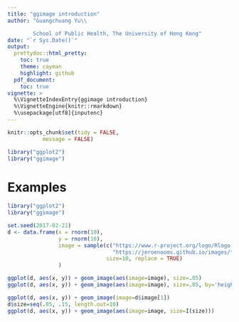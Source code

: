 ```yaml
---
title: "ggimage introduction"
author: "Guangchuang Yu\\

        School of Public Health, The University of Hong Kong"
date: "`r Sys.Date()`"
output:
  prettydoc::html_pretty:
    toc: true
    theme: cayman
    highlight: github
  pdf_document:
    toc: true
vignette: >
  %\VignetteIndexEntry{ggimage introduction}
  %\VignetteEngine{knitr::rmarkdown}
  %\usepackage[utf8]{inputenc}
---
```


```r
knitr::opts_chunk$set(tidy = FALSE,
		   message = FALSE)
```


```r
library("ggplot2")
library("ggimage")
```


# Examples

```r
library("ggplot2")
library("ggimage")

set.seed(2017-02-21)
d <- data.frame(x = rnorm(10),
                y = rnorm(10),
                image = sample(c("https://www.r-project.org/logo/Rlogo.png",
                                 "https://jeroenooms.github.io/images/frink.png"),
                               size=10, replace = TRUE)
                )

ggplot(d, aes(x, y)) + geom_image(aes(image=image), size=.05)
ggplot(d, aes(x, y)) + geom_image(aes(image=image), size=.05, by='height')

ggplot(d, aes(x, y)) + geom_image(image=d$image[1])
d$size=seq(.05, .15, length.out=10)
ggplot(d, aes(x, y)) + geom_image(aes(image=image, size=I(size)))
```


